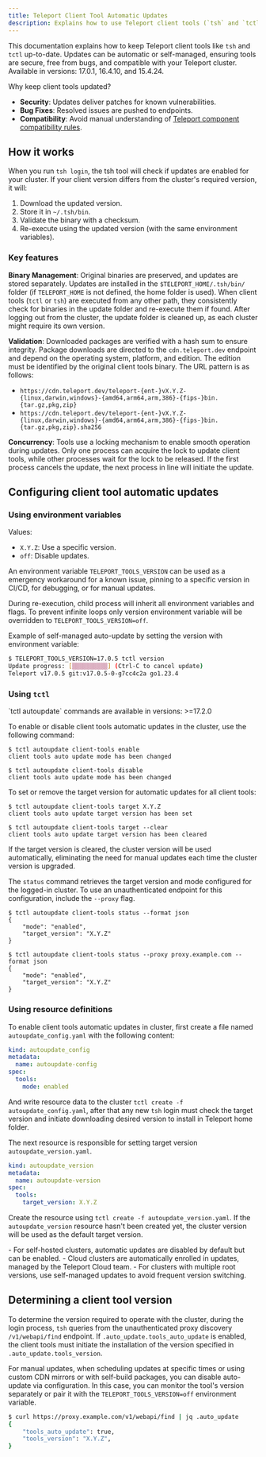```yaml
---
title: Teleport Client Tool Automatic Updates
description: Explains how to use Teleport client tools (`tsh` and `tctl`) auto-updates.
---
```


This documentation explains how to keep Teleport client tools like `tsh` and `tctl` up-to-date.
Updates can be automatic or self-managed, ensuring tools are secure, free from bugs,
and compatible with your Teleport cluster. Available in versions: 17.0.1, 16.4.10, and 15.4.24.

Why keep client tools updated?

- **Security**: Updates deliver patches for known vulnerabilities.
- **Bug Fixes**: Resolved issues are pushed to endpoints.
- **Compatibility**: Avoid manual understanding of [Teleport component compatibility rules](overview.mdx#component-compatibility).

## How it works

When you run `tsh login`, the tsh tool will check if updates are enabled for your cluster.
If your client version differs from the cluster's required version, it will:

1. Download the updated version.
2. Store it in `~/.tsh/bin`.
3. Validate the binary with a checksum.
4. Re-execute using the updated version (with the same environment variables).

### Key features

**Binary Management**: Original binaries are preserved, and updates are stored separately.
Updates are installed in the `$TELEPORT_HOME/.tsh/bin/` folder (if `TELEPORT_HOME` is not defined, the home folder is used).
When client tools (`tctl` or `tsh`) are executed from any other path, they consistently check for binaries in the update
folder and re-execute them if found. After logging out from the cluster, the update folder is cleaned up, as each
cluster might require its own version.

**Validation**: Downloaded packages are verified with a hash sum to ensure integrity.
Package downloads are directed to the `cdn.teleport.dev` endpoint and depend on the operating system,
platform, and edition. The edition must be identified by the original client tools binary.
The URL pattern is as follows:
- `https://cdn.teleport.dev/teleport-{ent-}vX.Y.Z-{linux,darwin,windows}-{amd64,arm64,arm,386}-{fips-}bin.{tar.gz,pkg,zip}`
- `https://cdn.teleport.dev/teleport-{ent-}vX.Y.Z-{linux,darwin,windows}-{amd64,arm64,arm,386}-{fips-}bin.{tar.gz,pkg,zip}.sha256`

**Concurrency**: Tools use a locking mechanism to enable smooth operation during updates.
Only one process can acquire the lock to update client tools, while other processes wait for the lock to be released.
If the first process cancels the update, the next process in line will initiate the update.

## Configuring client tool automatic updates

### Using environment variables
Values:
- `X.Y.Z`: Use a specific version.
- `off`: Disable updates.

An environment variable `TELEPORT_TOOLS_VERSION` can be used as a emergency workaround for a known issue,
pinning to a specific version in CI/CD, for debugging, or for manual updates.

During re-execution, child process will inherit all environment variables and flags. To prevent infinite loops
only version environment variable will be overridden to `TELEPORT_TOOLS_VERSION=off`.

Example of self-managed auto-update by setting the version with environment variable:
```bash
$ TELEPORT_TOOLS_VERSION=17.0.5 tctl version
Update progress: [▒▒▒▒▒▒▒▒▒▒] (Ctrl-C to cancel update)
Teleport v17.0.5 git:v17.0.5-0-g7cc4c2a go1.23.4
````

### Using `tctl`

<Admonition type="note">
    `tctl autoupdate` commands are available in versions: >=17.2.0
</Admonition>

To enable or disable client tools automatic updates in the cluster, use the following command:

```code
$ tctl autoupdate client-tools enable
client tools auto update mode has been changed

$ tctl autoupdate client-tools disable
client tools auto update mode has been changed
```

To set or remove the target version for automatic updates for all client tools:

```code
$ tctl autoupdate client-tools target X.Y.Z
client tools auto update target version has been set

$ tctl autoupdate client-tools target --clear
client tools auto update target version has been cleared
```

If the target version is cleared, the cluster version will be used automatically, eliminating the need for manual
updates each time the cluster version is upgraded.

The `status` command retrieves the target version and mode configured for the logged-in cluster.
To use an unauthenticated endpoint for this configuration, include the `--proxy` flag.

```code
$ tctl autoupdate client-tools status --format json
{
    "mode": "enabled",
    "target_version": "X.Y.Z"
}

$ tctl autoupdate client-tools status --proxy proxy.example.com --format json
{
    "mode": "enabled",
    "target_version": "X.Y.Z"
}
```

### Using resource definitions

To enable client tools automatic updates in cluster, first create a file named `autoupdate_config.yaml` with the following content:

```yaml
kind: autoupdate_config
metadata:
  name: autoupdate-config
spec:
  tools:
    mode: enabled
```

And write resource data to the cluster `tctl create -f autoupdate_config.yaml`, after that any new `tsh` login must
check the target version and initiate downloading desired version to install in Teleport home folder.

The next resource is responsible for setting target version `autoupdate_version.yaml`.

```yaml
kind: autoupdate_version
metadata:
  name: autoupdate-version
spec:
  tools:
    target_version: X.Y.Z
```

Create the resource using `tctl create -f autoupdate_version.yaml`.
If the `autoupdate_version` resource hasn't been created yet, the cluster version will be used as the default target version.

<Admonition type="note">
    - For self-hosted clusters, automatic updates are disabled by default but can be enabled.
    - Cloud clusters are automatically enrolled in updates, managed by the Teleport Cloud team.
    - For clusters with multiple root versions, use self-managed updates to avoid frequent version switching.
</Admonition>

## Determining a client tool version

To determine the version required to operate with the cluster, during the login process, `tsh` queries from the
unauthenticated proxy discovery `/v1/webapi/find` endpoint. If `.auto_update.tools_auto_update` is enabled, the
client tools must initiate the installation of the version specified in `.auto_update.tools_version`.

For manual updates, when scheduling updates at specific times or using custom CDN mirrors or with self-build packages,
you can disable auto-update via configuration. In this case, you can monitor the tool's version separately
or pair it with the `TELEPORT_TOOLS_VERSION=off` environment variable.

```bash
$ curl https://proxy.example.com/v1/webapi/find | jq .auto_update
{
    "tools_auto_update": true,
    "tools_version": "X.Y.Z",
}
```
